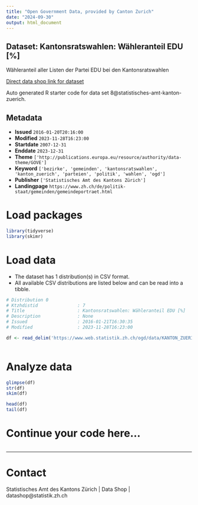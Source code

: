 ```yaml
---
title: "Open Government Data, provided by Canton Zurich"
date: "2024-09-30"
output: html_document
---
```


## Dataset: Kantonsratswahlen: Wähleranteil EDU [%]

Wähleranteil aller Listen der Partei EDU bei den Kantonsratswahlen

[Direct data shop link for dataset](https://www.zh.ch/de/politik-staat/statistik-daten/datenkatalog.html#/datasets/8@statistisches-amt-kanton-zuerich)

Auto generated R starter code for data set 8@statistisches-amt-kanton-zuerich.

## Metadata

- **Issued** `2016-01-20T20:16:00`
- **Modified** `2023-11-28T16:23:00`
- **Startdate** `2007-12-31`
- **Enddate** `2023-12-31`
- **Theme** `['http://publications.europa.eu/resource/authority/data-theme/GOVE']`
- **Keyword** `['bezirke', 'gemeinden', 'kantonsratswahlen', 'kanton_zuerich', 'parteien', 'politik', 'wahlen', 'ogd']`
- **Publisher** `['Statistisches Amt des Kantons Zürich']`
- **Landingpage** `https://www.zh.ch/de/politik-staat/gemeinden/gemeindeportraet.html`


# Load packages

```r

library(tidyverse)
library(skimr)

```

# Load data

-   The dataset has 1 distribution(s) in CSV format.
-   All available CSV distributions are listed below and can be read into a tibble.

```r

# Distribution 0
# Ktzhdistid               : 7
# Title                    : Kantonsratswahlen: Wähleranteil EDU [%]
# Description              : None
# Issued                   : 2016-01-21T16:30:35
# Modified                 : 2023-11-28T16:23:00

df <- read_delim('https://www.web.statistik.zh.ch/ogd/data/KANTON_ZUERICH_437.csv')



```

# Analyze data

```r

glimpse(df)
str(df)
skim(df)

head(df)
tail(df)

```

# Continue your code here...

```r

```

------------------------------------------------------------------------

# Contact

Statistisches Amt des Kantons Zürich | Data Shop | datashop@statistik.zh.ch

